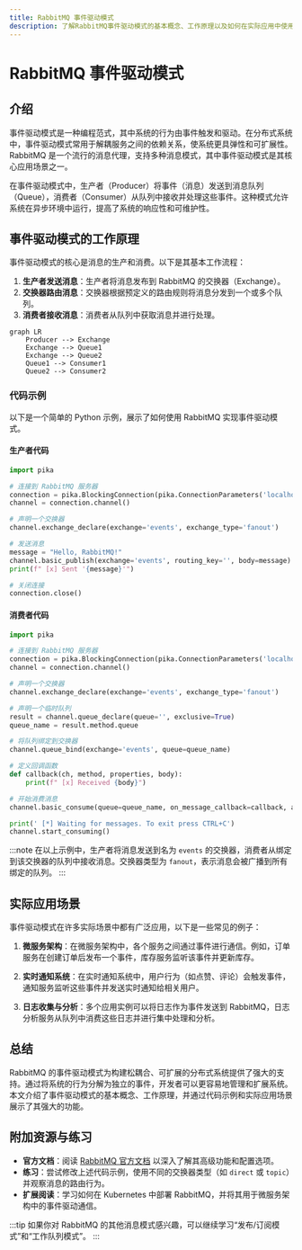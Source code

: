 ```yaml
---
title: RabbitMQ 事件驱动模式
description: 了解RabbitMQ事件驱动模式的基本概念、工作原理以及如何在实际应用中使用它。本文适合初学者，包含代码示例和实际案例。
---
```


# RabbitMQ 事件驱动模式

## 介绍

事件驱动模式是一种编程范式，其中系统的行为由事件触发和驱动。在分布式系统中，事件驱动模式常用于解耦服务之间的依赖关系，使系统更具弹性和可扩展性。RabbitMQ 是一个流行的消息代理，支持多种消息模式，其中事件驱动模式是其核心应用场景之一。

在事件驱动模式中，生产者（Producer）将事件（消息）发送到消息队列（Queue），消费者（Consumer）从队列中接收并处理这些事件。这种模式允许系统在异步环境中运行，提高了系统的响应性和可维护性。

## 事件驱动模式的工作原理

事件驱动模式的核心是消息的生产和消费。以下是其基本工作流程：

1. **生产者发送消息**：生产者将消息发布到 RabbitMQ 的交换器（Exchange）。
2. **交换器路由消息**：交换器根据预定义的路由规则将消息分发到一个或多个队列。
3. **消费者接收消息**：消费者从队列中获取消息并进行处理。

```mermaid
graph LR
    Producer --> Exchange
    Exchange --> Queue1
    Exchange --> Queue2
    Queue1 --> Consumer1
    Queue2 --> Consumer2
```

### 代码示例

以下是一个简单的 Python 示例，展示了如何使用 RabbitMQ 实现事件驱动模式。

#### 生产者代码

```python
import pika

# 连接到 RabbitMQ 服务器
connection = pika.BlockingConnection(pika.ConnectionParameters('localhost'))
channel = connection.channel()

# 声明一个交换器
channel.exchange_declare(exchange='events', exchange_type='fanout')

# 发送消息
message = "Hello, RabbitMQ!"
channel.basic_publish(exchange='events', routing_key='', body=message)
print(f" [x] Sent '{message}'")

# 关闭连接
connection.close()
```

#### 消费者代码

```python
import pika

# 连接到 RabbitMQ 服务器
connection = pika.BlockingConnection(pika.ConnectionParameters('localhost'))
channel = connection.channel()

# 声明一个交换器
channel.exchange_declare(exchange='events', exchange_type='fanout')

# 声明一个临时队列
result = channel.queue_declare(queue='', exclusive=True)
queue_name = result.method.queue

# 将队列绑定到交换器
channel.queue_bind(exchange='events', queue=queue_name)

# 定义回调函数
def callback(ch, method, properties, body):
    print(f" [x] Received {body}")

# 开始消费消息
channel.basic_consume(queue=queue_name, on_message_callback=callback, auto_ack=True)

print(' [*] Waiting for messages. To exit press CTRL+C')
channel.start_consuming()
```

:::note
在以上示例中，生产者将消息发送到名为 `events` 的交换器，消费者从绑定到该交换器的队列中接收消息。交换器类型为 `fanout`，表示消息会被广播到所有绑定的队列。
:::

## 实际应用场景

事件驱动模式在许多实际场景中都有广泛应用，以下是一些常见的例子：

1. **微服务架构**：在微服务架构中，各个服务之间通过事件进行通信。例如，订单服务在创建订单后发布一个事件，库存服务监听该事件并更新库存。

2. **实时通知系统**：在实时通知系统中，用户行为（如点赞、评论）会触发事件，通知服务监听这些事件并发送实时通知给相关用户。

3. **日志收集与分析**：多个应用实例可以将日志作为事件发送到 RabbitMQ，日志分析服务从队列中消费这些日志并进行集中处理和分析。

## 总结

RabbitMQ 的事件驱动模式为构建松耦合、可扩展的分布式系统提供了强大的支持。通过将系统的行为分解为独立的事件，开发者可以更容易地管理和扩展系统。本文介绍了事件驱动模式的基本概念、工作原理，并通过代码示例和实际应用场景展示了其强大的功能。

## 附加资源与练习

- **官方文档**：阅读 [RabbitMQ 官方文档](https://www.rabbitmq.com/documentation.html) 以深入了解其高级功能和配置选项。
- **练习**：尝试修改上述代码示例，使用不同的交换器类型（如 `direct` 或 `topic`）并观察消息的路由行为。
- **扩展阅读**：学习如何在 Kubernetes 中部署 RabbitMQ，并将其用于微服务架构中的事件驱动通信。

:::tip
如果你对 RabbitMQ 的其他消息模式感兴趣，可以继续学习“发布/订阅模式”和“工作队列模式”。
:::